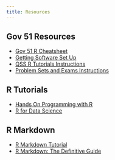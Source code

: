 ```yaml
---
title: Resources
---
```


## Gov 51 Resources

- [Gov 51 R Cheatsheet](/resources/gov51-R-cheatsheet/)
- [Getting Software Set Up](/assignments/00-r-intro/)
- [QSS R Tutorials Instructions](/assignments/tutorials/)
- [Problem Sets and Exams Instructions](/assignments/problem-sets/)

## R Tutorials

- [Hands On Programming with R](https://rstudio-education.github.io/hopr/)
- [R for Data Science](https://r4ds.had.co.nz/)

## R Markdown

- [R Markdown Tutorial](https://rmarkdown.rstudio.com/lesson-1.html)
- [R Markdown: The Definitive Guide](https://bookdown.org/yihui/rmarkdown/)
